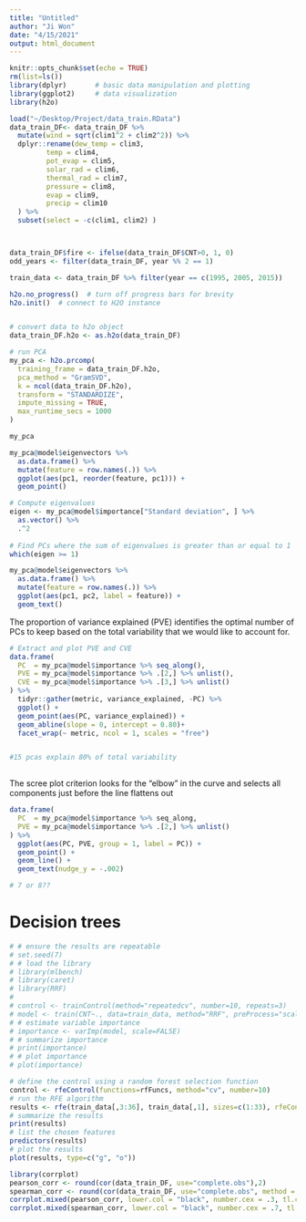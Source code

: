 ```yaml
---
title: "Untitled"
author: "Ji Won"
date: "4/15/2021"
output: html_document
---
```


```r
knitr::opts_chunk$set(echo = TRUE)
rm(list=ls())
library(dplyr)       # basic data manipulation and plotting
library(ggplot2)     # data visualization
library(h2o)  
```


```r
load("~/Desktop/Project/data_train.RData")
data_train_DF<- data_train_DF %>%
  mutate(wind = sqrt(clim1^2 + clim2^2)) %>%
  dplyr::rename(dew_temp = clim3,
         temp = clim4,
         pot_evap = clim5,
         solar_rad = clim6,
         thermal_rad = clim7,
         pressure = clim8,
         evap = clim9,
         precip = clim10
  ) %>%
  subset(select = -c(clim1, clim2) )



data_train_DF$fire <- ifelse(data_train_DF$CNT>0, 1, 0)
odd_years <- filter(data_train_DF, year %% 2 == 1)

train_data <- data_train_DF %>% filter(year == c(1995, 2005, 2015))

```


```r

h2o.no_progress()  # turn off progress bars for brevity
h2o.init()  # connect to H2O instance


# convert data to h2o object
data_train_DF.h2o <- as.h2o(data_train_DF)

# run PCA
my_pca <- h2o.prcomp(
  training_frame = data_train_DF.h2o,
  pca_method = "GramSVD",
  k = ncol(data_train_DF.h2o), 
  transform = "STANDARDIZE", 
  impute_missing = TRUE,
  max_runtime_secs = 1000
)
```

```r
my_pca
```

```r
my_pca@model$eigenvectors %>% 
  as.data.frame() %>% 
  mutate(feature = row.names(.)) %>%
  ggplot(aes(pc1, reorder(feature, pc1))) +
  geom_point()

```



```r
# Compute eigenvalues
eigen <- my_pca@model$importance["Standard deviation", ] %>%
  as.vector() %>%
  .^2
  
# Find PCs where the sum of eigenvalues is greater than or equal to 1
which(eigen >= 1)
```

```r

my_pca@model$eigenvectors %>% 
  as.data.frame() %>% 
  mutate(feature = row.names(.)) %>%
  ggplot(aes(pc1, pc2, label = feature)) +
  geom_text()

```
The proportion of variance explained (PVE) identifies the optimal number of PCs to keep based on the total variability that we would like to account for.

```r
# Extract and plot PVE and CVE
data.frame(
  PC  = my_pca@model$importance %>% seq_along(),
  PVE = my_pca@model$importance %>% .[2,] %>% unlist(),
  CVE = my_pca@model$importance %>% .[3,] %>% unlist()
) %>%
  tidyr::gather(metric, variance_explained, -PC) %>%
  ggplot() +
  geom_point(aes(PC, variance_explained)) +
  geom_abline(slope = 0, intercept = 0.80)+
  facet_wrap(~ metric, ncol = 1, scales = "free")


#15 pcas explain 80% of total variability
  
```


The scree plot criterion looks for the “elbow” in the curve and selects all components just before the line flattens out


```r
data.frame(
  PC  = my_pca@model$importance %>% seq_along,
  PVE = my_pca@model$importance %>% .[2,] %>% unlist()
) %>%
  ggplot(aes(PC, PVE, group = 1, label = PC)) +
  geom_point() +
  geom_line() +
  geom_text(nudge_y = -.002)

# 7 or 8??

```





# Decision trees 

```r
# # ensure the results are repeatable
# set.seed(7)
# # load the library
# library(mlbench)
# library(caret)
# library(RRF)
# 
# control <- trainControl(method="repeatedcv", number=10, repeats=3)
# model <- train(CNT~., data=train_data, method="RRF", preProcess="scale", trControl=control)
# # estimate variable importance
# importance <- varImp(model, scale=FALSE)
# # summarize importance
# print(importance)
# # plot importance
# plot(importance)

```


```r
# define the control using a random forest selection function
control <- rfeControl(functions=rfFuncs, method="cv", number=10)
# run the RFE algorithm
results <- rfe(train_data[,3:36], train_data[,1], sizes=c(1:33), rfeControl=control)
# summarize the results
print(results)
# list the chosen features
predictors(results)
# plot the results
plot(results, type=c("g", "o"))

```

```r
library(corrplot)
pearson_corr <- round(cor(data_train_DF, use="complete.obs"),2)
spearman_corr <- round(cor(data_train_DF, use="complete.obs", method = "spearman"))
corrplot.mixed(pearson_corr, lower.col = "black", number.cex = .3, tl.col = "black", tl.cex = 0.6)
corrplot.mixed(spearman_corr, lower.col = "black", number.cex = .7, tl.col = "black",  tl.cex = 0.6, order = "original")
```

